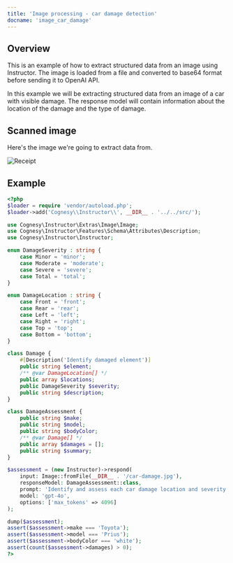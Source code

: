 ---
title: 'Image processing - car damage detection'
docname: 'image_car_damage'
---

## Overview

This is an example of how to extract structured data from an image using
Instructor. The image is loaded from a file and converted to base64 format
before sending it to OpenAI API.

In this example we will be extracting structured data from an image of a car
with visible damage. The response model will contain information about the
location of the damage and the type of damage.

## Scanned image

Here's the image we're going to extract data from.

![Receipt](/images/car-damage.jpg)


## Example

```php
<?php
$loader = require 'vendor/autoload.php';
$loader->add('Cognesy\\Instructor\\', __DIR__ . '../../src/');

use Cognesy\Instructor\Extras\Image\Image;
use Cognesy\Instructor\Features\Schema\Attributes\Description;
use Cognesy\Instructor\Instructor;

enum DamageSeverity : string {
    case Minor = 'minor';
    case Moderate = 'moderate';
    case Severe = 'severe';
    case Total = 'total';
}

enum DamageLocation : string {
    case Front = 'front';
    case Rear = 'rear';
    case Left = 'left';
    case Right = 'right';
    case Top = 'top';
    case Bottom = 'bottom';
}

class Damage {
    #[Description('Identify damaged element')]
    public string $element;
    /** @var DamageLocation[] */
    public array $locations;
    public DamageSeverity $severity;
    public string $description;
}

class DamageAssessment {
    public string $make;
    public string $model;
    public string $bodyColor;
    /** @var Damage[] */
    public array $damages = [];
    public string $summary;
}

$assessment = (new Instructor)->respond(
    input: Image::fromFile(__DIR__ . '/car-damage.jpg'),
    responseModel: DamageAssessment::class,
    prompt: 'Identify and assess each car damage location and severity separately.',
    model: 'gpt-4o',
    options: ['max_tokens' => 4096]
);

dump($assessment);
assert($assessment->make === 'Toyota');
assert($assessment->model === 'Prius');
assert($assessment->bodyColor === 'white');
assert(count($assessment->damages) > 0);
?>
```
